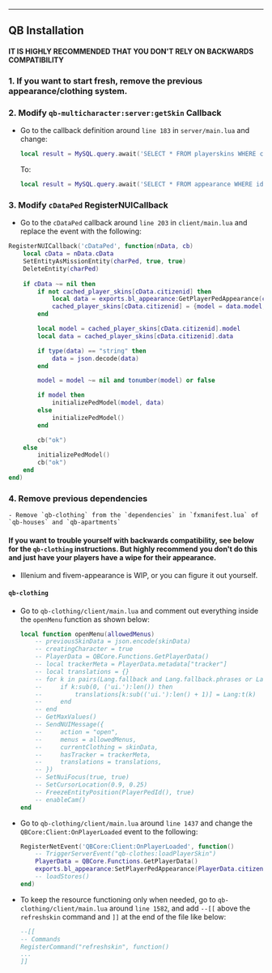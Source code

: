 
---
QB Installation
---

<Steps>

#### IT IS HIGHLY RECOMMENDED THAT YOU DON'T RELY ON BACKWARDS COMPATIBILITY

### 1. If you want to start fresh, remove the previous appearance/clothing system.

### 2. Modify `qb-multicharacter:server:getSkin` Callback
- Go to the callback definition around `line 183` in `server/main.lua` and change:
    ```lua
    local result = MySQL.query.await('SELECT * FROM playerskins WHERE citizenid = ? AND active = ?', {cid, 1})
    ```
    To:
    ```lua
    local result = MySQL.query.await('SELECT * FROM appearance WHERE id = ?', {cid})
    ```

### 3. Modify `cDataPed` RegisterNUICallback
- Go to the `cDataPed` callback around `line 203` in `client/main.lua` and replace the event with the following:
```lua
RegisterNUICallback('cDataPed', function(nData, cb)
    local cData = nData.cData
    SetEntityAsMissionEntity(charPed, true, true)
    DeleteEntity(charPed)
    
    if cData ~= nil then
        if not cached_player_skins[cData.citizenid] then
            local data = exports.bl_appearance:GetPlayerPedAppearance(cData.citizenid)
            cached_player_skins[cData.citizenid] = {model = data.model, data = data}
        end

        local model = cached_player_skins[cData.citizenid].model
        local data = cached_player_skins[cData.citizenid].data

        if type(data) == "string" then
            data = json.decode(data)
        end

        model = model ~= nil and tonumber(model) or false

        if model then
            initializePedModel(model, data)
        else
            initializePedModel()
        end

        cb("ok")
    else
        initializePedModel()
        cb("ok")
    end
end)
```

### 4. Remove previous dependencies
    - Remove `qb-clothing` from the `dependencies` in `fxmanifest.lua` of `qb-houses` and `qb-apartments`


#### If you want to trouble yourself with backwards compatibility, see below for the `qb-clothing` instructions. But highly recommend you don't do this and just have your players have a wipe for their appearance.
- Illenium and fivem-appearance is WIP, or you can figure it out yourself.

#### `qb-clothing`
- Go to `qb-clothing/client/main.lua` and comment out everything inside the `openMenu` function as shown below:
    ```lua
    local function openMenu(allowedMenus)
        -- previousSkinData = json.encode(skinData)
        -- creatingCharacter = true
        -- PlayerData = QBCore.Functions.GetPlayerData()
        -- local trackerMeta = PlayerData.metadata["tracker"]
        -- local translations = {}
        -- for k in pairs(Lang.fallback and Lang.fallback.phrases or Lang.phrases) do
        --     if k:sub(0, ('ui.'):len()) then
        --         translations[k:sub(('ui.'):len() + 1)] = Lang:t(k)
        --     end
        -- end
        -- GetMaxValues()
        -- SendNUIMessage({
        --     action = "open",
        --     menus = allowedMenus,
        --     currentClothing = skinData,
        --     hasTracker = trackerMeta,
        --     translations = translations,
        -- })
        -- SetNuiFocus(true, true)
        -- SetCursorLocation(0.9, 0.25)
        -- FreezeEntityPosition(PlayerPedId(), true)
        -- enableCam()
    end
    ```

- Go to `qb-clothing/client/main.lua` around `line 1437` and change the `QBCore:Client:OnPlayerLoaded` event to the following:
    ```lua
    RegisterNetEvent('QBCore:Client:OnPlayerLoaded', function()
        -- TriggerServerEvent("qb-clothes:loadPlayerSkin")
        PlayerData = QBCore.Functions.GetPlayerData()
        exports.bl_appearance:SetPlayerPedAppearance(PlayerData.citizenid)
        -- loadStores()
    end)
    ```

- To keep the resource functioning only when needed, go to `qb-clothing/client/main.lua` around `line 1582`, and add `--[[` above the `refreshskin` command and `]]` at the end of the file like below:
    ```lua
    --[[
    -- Commands
    RegisterCommand("refreshskin", function()
    ...
    ]]
    ```
</Steps>
